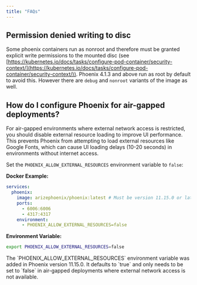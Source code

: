 ```yaml
---
title: "FAQs"
---
```


## Permission denied writing to disc

Some phoenix containers run as nonroot and therefore must be granted explicit write permissions to the mounted disc (see [https://kubernetes.io/docs/tasks/configure-pod-container/security-context/](https://kubernetes.io/docs/tasks/configure-pod-container/security-context/)). Phoenix 4.1.3 and above run as root by default to avoid this. However there are `debug` and `nonroot` variants of the image as well.

## How do I configure Phoenix for air-gapped deployments?

For air-gapped environments where external network access is restricted, you should disable external resource loading to improve UI performance. This prevents Phoenix from attempting to load external resources like Google Fonts, which can cause UI loading delays (10-20 seconds) in environments without internet access.

Set the `PHOENIX_ALLOW_EXTERNAL_RESOURCES` environment variable to `false`:

**Docker Example:**
```yaml
services:
  phoenix:
    image: arizephoenix/phoenix:latest # Must be version 11.15.0 or later
    ports:
      - 6006:6006
      - 4317:4317
    environment:
      - PHOENIX_ALLOW_EXTERNAL_RESOURCES=false
```

**Environment Variable:**
```bash
export PHOENIX_ALLOW_EXTERNAL_RESOURCES=false
```

<Info>
The `PHOENIX_ALLOW_EXTERNAL_RESOURCES` environment variable was added in Phoenix version 11.15.0. It defaults to `true` and only needs to be set to `false` in air-gapped deployments where external network access is not available.
</Info>